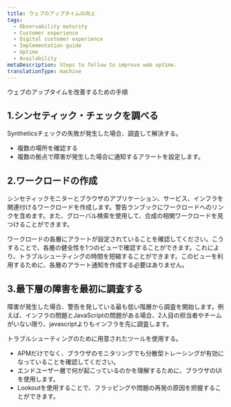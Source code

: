 ```yaml
---
title: ウェブのアップタイムの向上
tags:
  - Observability maturity
  - Customer experience
  - Digital customer experience
  - Implementation guide
  - Uptime
  - Availability
metaDescription: Steps to follow to improve web uptime.
translationType: machine
---
```


ウェブのアップタイムを改善するための手順

## 1.シンセティック・チェックを調べる

Syntheticsチェックの失敗が発生した場合、調査して解決する。

* 複数の場所を確認する
* 複数の拠点で障害が発生した場合に通知するアラートを設定します。

## 2.ワークロードの作成

シンセティックモニターとブラウザのアプリケーション、サービス、インフラを関連付けるワークロードを作成します。警告ランブックにワークロードへのリンクを含めます。また、グローバル検索を使用して、合成の相関ワークロードを見つけることができます。

ワークロードの各層にアラートが設定されていることを確認してください。こうすることで、各層の健全性を1つのビューで確認することができます。これにより、トラブルシューティングの時間を短縮することができます。このビューを利用するために、各層のアラート通知を作成する必要はありません。

## 3.最下層の障害を最初に調査する

障害が発生した場合、警告を発している最も低い階層から調査を開始します。例えば、インフラの問題とJavaScriptの問題がある場合、2人目の担当者やチームがいない限り、javascriptよりもインフラを先に調査します。

トラブルシューティングのために用意されたツールを使用する。

* APMだけでなく、ブラウザのモニタリングでも分散型トレーシングが有効になっていることを確認してください。
* エンドユーザー層で何が起こっているのかを理解するために、ブラウザのUIを使用します。
* Lookoutを使用することで、フラッピングや問題の再発の原因を把握することができます。